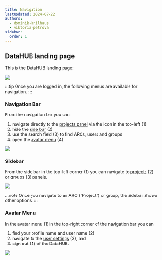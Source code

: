 ```yaml
---
title: Navigation
lastUpdated: 2024-07-22
authors:
  - dominik-brilhaus
  - viktoria-petrova
sidebar:
  order: 1
---
```



## DataHUB landing page

This is the DataHUB landing page:

![](@images/datahub/datahub-landing-page.png)

:::tip
Once you are logged in, the following menus are available for navigation.
:::

### Navigation Bar

From the navigation bar you can

<Steps>

1. navigate directly to the [projects panel](../datahub-projects-panel) via the icon in the top-left (1)
2. hide the [side bar](#side-bar) (2)
3. use the search field (3) to find ARCs, users and groups
4. open the [avatar menu](#avatar-menu) (4)

</Steps>

![](@images/datahub/datahub-navbar.drawio.png)

### Sidebar

From the side bar in the top-left corner (1) you can navigate to [projects](../datahub-projects-panel) (2) or [groups](../datahub-groups) (3) panels.

![](@images/datahub/datahub-hamburger-menu.drawio.png)

:::note
Once you navigate to an ARC ("Project") or group, the sidebar shows other options.
:::

### Avatar Menu

In the avatar menu (1) in the top-right corner of the navigation bar you can

<Steps>
    
1. find your profile name and user name (2)
2. navigate to the [user settings](../datahub-user-settings) (3), and
3. sign out (4) of the DataHUB.

</Steps>

![](@images/datahub/datahub-avatar-menu.drawio.png)
